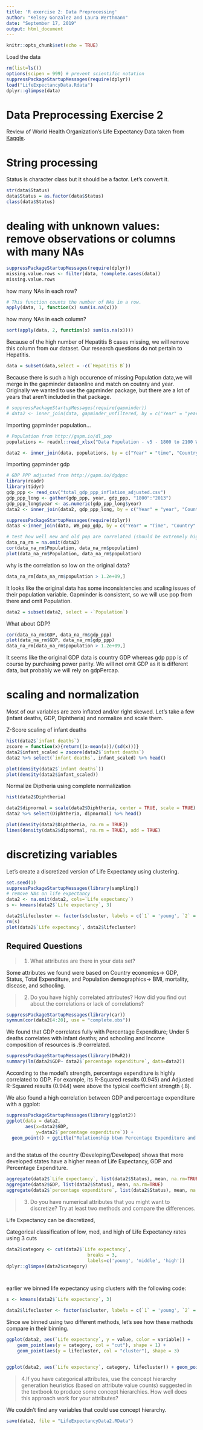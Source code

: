 ```yaml
---
title: 'R exercise 2: Data Preprocessing'
author: "Kelsey Gonzalez and Laura Werthmann"
date: "September 17, 2019"
output: html_document
---
```


```r
knitr::opts_chunk$set(echo = TRUE)
```

Load the data 
```r
rm(list=ls())
options(scipen = 999) # prevent scientific notation
suppressPackageStartupMessages(require(dplyr))
load("LifeExpectancyData.Rdata")
dplyr::glimpse(data)
```


# Data Preprocessing Exercise 2  
Review of World Health Organization's Life Expectancy Data taken from [Kaggle](https://www.kaggle.com/kumarajarshi/life-expectancy-who).


# String processing    
Status is character class but it should be a factor. Let's convert it. 

```r
str(data$Status)
data$Status = as.factor(data$Status)
class(data$Status)
```


# dealing with unknown values: remove observations or columns with many NAs   
```r
suppressPackageStartupMessages(require(dplyr))
missing.value.rows <- filter(data, !complete.cases(data)) 
missing.value.rows
```


how many NAs in each row?  
```r
# This function counts the number of NAs in a row.
apply(data, 1, function(x) sum(is.na(x)))
```


how many NAs in each column? 
```r
sort(apply(data, 2, function(x) sum(is.na(x))))

```

Because of the high number of Hepatitis B cases missing, we will remove this column from our dataset. Our research questions do not pertain to Hepatitis.
```r
data = subset(data,select = -c(`Hepatitis B`))
```


Because there is such a high occurence of missing Population data,we will merge in the gapminder dataonline and match on coutnry and year.  Originally we wanted to use the gapminder package, but there are a lot of years that aren't included in that package. 
```r
# suppressPackageStartupMessages(require(gapminder))
# data2 <- inner_join(data, gapminder_unfiltered, by = c("Year" = "year", "Country" = "country"))
```

Importing gapminder population...
```r
# Population from http://gapm.io/dl_pop
populations <- readxl::read_xlsx("Data Population - v5 - 1800 to 2100 World Regions and Countries by Gapminder.xlsx", sheet = "data-countries-etc-by-year", col_names = TRUE)

data2 <- inner_join(data, populations, by = c("Year" = "time", "Country" = "name"))
```
  
Importing gapminder gdp   
```r
# GDP PPP adjusted from http://gapm.io/dgdppc
library(readr)
library(tidyr)
gdp_ppp <- read_csv("total_gdp_ppp_inflation_adjusted.csv")
gdp_ppp_long <- gather(gdp_ppp, year, gdp_ppp, "1800":"2013")
gdp_ppp_long$year <- as.numeric(gdp_ppp_long$year)
data2 <- inner_join(data2, gdp_ppp_long, by = c("Year" = "year", "Country" = "country"))

```

```r
suppressPackageStartupMessages(require(dplyr))
data3 <-inner_join(data, WB_pop_gdp, by = c("Year" = "Time", "Country" = "Country Name"))

```


```r
# test how well new and old pop are correlated (should be extremely high)
data_na_rm = na.omit(data2)
cor(data_na_rm$Population, data_na_rm$population)
plot(data_na_rm$Population, data_na_rm$population)
```

why is the correlation so low on the original data? 
```r
data_na_rm[data_na_rm$population > 1.2e+09,]
```
It looks like the original data has some inconsistencies and scaling issues of their population variable. Gapminder is consistent, so we will use pop from there and omit Population.
```r
data2 = subset(data2, select = -`Population`)
```




What about GDP?
```r
cor(data_na_rm$GDP, data_na_rm$gdp_ppp)
plot(data_na_rm$GDP, data_na_rm$gdp_ppp)
data_na_rm[data_na_rm$population > 1.2e+09,]

```

It seems like the original GDP data is country GDP whereas gdp ppp is of course by purchasing power parity. We will not omit GDP as it is different data, but probably we will rely on gdpPercap. 

# scaling and normalization  
Most of our variables are zero inflated and/or right skewed. Let's take a few (infant deaths, GDP, Diphtheria) and normalize and scale them.

Z-Score scaling of infant deaths 
```r
hist(data2$`infant deaths`)
zscore = function(x){return((x-mean(x))/(sd(x)))}
data2$infant_scaled = zscore(data2$`infant deaths`)
data2 %>% select(`infant deaths`, infant_scaled) %>% head()

plot(density(data2$`infant deaths`))
plot(density(data2$infant_scaled))

```



Normalize Diptheria using complete normalization

```r
hist(data2$Diphtheria)

data2$dipnormal = scale(data2$Diphtheria, center = TRUE, scale = TRUE)
data2 %>% select(Diphtheria, dipnormal) %>% head()

plot(density(data2$Diphtheria, na.rm = TRUE))
lines(density(data2$dipnormal, na.rm = TRUE), add = TRUE)


```

# discretizing variables  
Let's create a discretized version of Life Expectancy using clustering. 
```r
set.seed(1)
suppressPackageStartupMessages(library(sampling))
# remove NAs on life expectancy
data2 <- na.omit(data2, cols=`Life expectancy`)
s <- kmeans(data2$`Life expectancy`, 3)

data2$lifecluster <- factor(s$cluster, labels = c(`1` = 'young', `2` = 'middle',`3` = 'high'), ordered = TRUE)
rm(s)
plot(data2$`Life expectancy`, data2$lifecluster)
```


## Required Questions  

>1. What attributes are there in your data set?  

Some attributes we found were based on Country economics-> GDP, Status, Total Expenditure, 
and Population demographics-> BMI, mortality, disease, and schooling.

>2. Do you have highly correlated attributes? How did you find out about the correlations or lack of correlations?  

```r
suppressPackageStartupMessages(library(car))
symnum(cor(data2[4:20], use = "complete.obs"))
```

We found that GDP correlates fully with Percentage Expenditure; 
Under 5 deaths correlates with infant deaths; 
and schooling and Income composition of resources is .9 correlated. 


```r
suppressPackageStartupMessages(library(DMwR2))
summary(lm(data2$GDP~ data2$`percentage expenditure`, data=data2))
```

According to the model's strength, percentage expenditure is highly correlated to GDP. For example, its R-Squared results (0.945) and Adjusted R-Squared results (0.944) were above the typical coefficient strength (.8). 


We also found a high correlation between GDP and percentage expenditure with a ggplot: 
```r
suppressPackageStartupMessages(library(ggplot2))
ggplot(data = data2,
       aes(x=data2$GDP,
           y=data2$`percentage expenditure`)) +
  geom_point() + ggtitle("Relationship btwn Percentage Expenditure and GDP")
  
```


and the status of the country (Developing/Developed) shows that more developed states have a higher mean of Life Expectancy, GDP and Percentage Expenditure. 
```r
aggregate(data2$`Life expectancy`, list(data2$Status), mean, na.rm=TRUE)
aggregate(data2$GDP, list(data2$Status), mean, na.rm=TRUE)
aggregate(data2$`percentage expenditure`, list(data2$Status), mean, na.rm=TRUE)

```

>3. Do you have numerical attributes that you might want to discretize? Try at least two methods and compare the differences.

Life Expectancy can be discretized, 

Categorical classification of low, med, and high of Life Expectancy rates using 3 cuts
```r
data2$category <- cut(data2$`Life expectancy`, 
                              breaks = 3, 
                              labels=c('young', 'middle', 'high'))
dplyr::glimpse(data2$category)




```


earlier we binned life expectancy using clusters with the following code:
```r
s <- kmeans(data2$`Life expectancy`, 3)

data2$lifecluster <- factor(s$cluster, labels = c(`1` = 'young', `2` = 'middle',`3` = 'high'), ordered = TRUE)
```

Since we binned using two different methods, let's see how these methods compare in their binning. 
```r

ggplot(data2, aes(`Life expectancy`, y = value, color = variable)) + 
    geom_point(aes(y = category, col = "cut"), shape = 1) + 
    geom_point(aes(y = lifecluster, col = "cluster"), shape = 3)


ggplot(data2, aes(`Life expectancy`, category, lifecluster)) + geom_point(colour = "red") 
```



>4.If you have categorical attributes, use the concept hierarchy generation heuristics (based on attribute value counts) suggested in the textbook to produce some concept hierarchies. How well does this approach work for your attributes?

We couldn't find any variables that could use concept hierarchy. 

```r
save(data2, file = "LifeExpectancyData2.RData")

```
